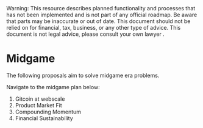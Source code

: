 
<Callout type="warning">
  Warning: This resource describes planned functionality and processes that has
  not been implemented and is not part of any official roadmap. Be aware that parts may be inaccurate or out of
  date.  This document should not be relied on for financial, tax, business, or any other type of advice.  This document is not legal advice, please consult your own lawyer .
</Callout>

# Midgame

The following proposals aim to solve midgame era problems.  

Navigate to the midgame plan below:

1. Gitcoin at webscale 
2. Product Market Fit
3. Compounding Momentum
4. Financial Sustainability




